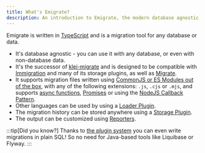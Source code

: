 ```yaml
---
title: What's Emigrate?
description: An introduction to Emigrate, the modern database agnostic migration tool.
---
```


Emigrate is written in [TypeScript](https://www.typescriptlang.org) and is a migration tool for any database or data.

* It's database agnostic - you can use it with any database, or even with non-database data.
* It's the successor of [klei-migrate](https://github.com/klei/migrate) and is designed to be compatible with [Immigration](https://github.com/blakeembrey/node-immigration) and many of its storage plugins, as well as [Migrate](https://github.com/tj/node-migrate).
* It supports migration files written using [CommonJS or ES Modules out of the box](../../plugins/loaders/default/), with any of the following extensions: `.js`, `.cjs` or `.mjs`, and supports [async functions](https://developer.mozilla.org/en-US/docs/Web/JavaScript/Reference/Statements/async_function), [Promises](https://developer.mozilla.org/en-US/docs/Web/JavaScript/Reference/Global_Objects/Promise) or using the [NodeJS Callback Pattern](https://nodejs.org/en/learn/asynchronous-work/javascript-asynchronous-programming-and-callbacks#handling-errors-in-callbacks).
* Other languages can be used by using a [Loader Plugin](../../plugins/loaders/).
* The migration history can be stored anywhere using a [Storage Plugin](../../plugins/storage/).
* The output can be customized using [Reporters](../../plugins/reporters/).

:::tip[Did you know?]
Thanks to [the plugin system](../../plugins/) you can even write migrations in plain SQL! So no need for Java-based tools like Liquibase or Flyway.
:::
